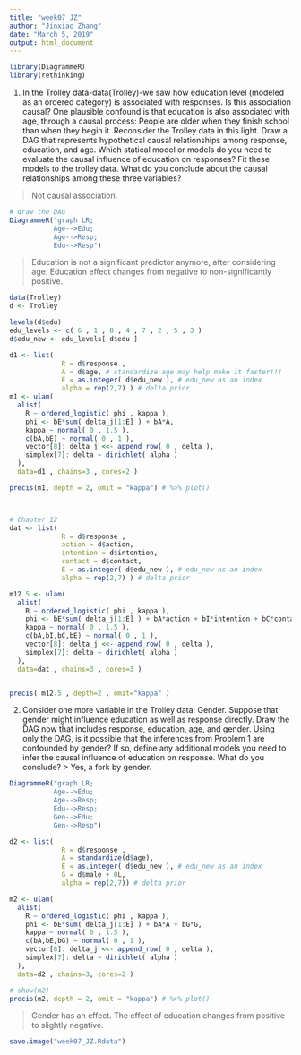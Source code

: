 ```yaml
---
title: "week07_JZ"
author: "Jinxiao Zhang"
date: "March 5, 2019"
output: html_document
---
```


```r
library(DiagrammeR)
library(rethinking)
```

1. In the Trolley data-data(Trolley)-we saw how education level (modeled as
an ordered category) is associated with responses. Is this association causal? One
plausible confound is that education is also associated with age, through a causal
process: People are older when they finish school than when they begin it.
Reconsider the Trolley data in this light. Draw a DAG that represents hypothetical
causal relationships among response, education, and age. Which statical model
or models do you need to evaluate the causal influence of education on responses?
Fit these models to the trolley data. What do you conclude about the causal relationships
among these three variables?

> Not causal association. 

```r
# draw the DAG
DiagrammeR("graph LR;
           Age-->Edu;
           Age-->Resp;
           Edu-->Resp")

```
> Education is not a significant predictor anymore, after considering age. Education effect changes from negative to non-significantly positive.

```r
data(Trolley)
d <- Trolley

levels(d$edu)
edu_levels <- c( 6 , 1 , 8 , 4 , 7 , 2 , 5 , 3 )
d$edu_new <- edu_levels[ d$edu ]

d1 <- list(
             R = d$response ,
             A = d$age, # standardize age may help make it faster!!!
             E = as.integer( d$edu_new ), # edu_new as an index
             alpha = rep(2,7) ) # delta prior
m1 <- ulam(
  alist(
    R ~ ordered_logistic( phi , kappa ),
    phi <- bE*sum( delta_j[1:E] ) + bA*A,
    kappa ~ normal( 0 , 1.5 ),
    c(bA,bE) ~ normal( 0 , 1 ),
    vector[8]: delta_j <<- append_row( 0 , delta ),
    simplex[7]: delta ~ dirichlet( alpha )
  ),
  data=d1 , chains=3 , cores=2 )

precis(m1, depth = 2, omit = "kappa") # %>% plot()



# Chapter 12
dat <- list(
             R = d$response ,
             action = d$action,
             intention = d$intention,
             contact = d$contact,
             E = as.integer( d$edu_new ), # edu_new as an index
             alpha = rep(2,7) ) # delta prior

m12.5 <- ulam(
  alist(
    R ~ ordered_logistic( phi , kappa ),
    phi <- bE*sum( delta_j[1:E] ) + bA*action + bI*intention + bC*contact,
    kappa ~ normal( 0 , 1.5 ),
    c(bA,bI,bC,bE) ~ normal( 0 , 1 ),
    vector[8]: delta_j <<- append_row( 0 , delta ),
    simplex[7]: delta ~ dirichlet( alpha )
  ),
  data=dat , chains=3 , cores=3 )


precis( m12.5 , depth=2 , omit="kappa" )

```

2. Consider one more variable in the Trolley data: Gender. Suppose that gender
might influence education as well as response directly. Draw the DAG now that
includes response, education, age, and gender.
Using only the DAG, is it possible that the inferences from Problem 1 are confounded
by gender? If so, define any additional models you need to infer the causal
influence of education on response. What do you conclude?
> Yes, a fork by gender.

```r
DiagrammeR("graph LR;
           Age-->Edu;
           Age-->Resp;
           Edu-->Resp;
           Gen-->Edu;
           Gen-->Resp")

d2 <- list(
             R = d$response ,
             A = standardize(d$age),
             E = as.integer( d$edu_new ), # edu_new as an index
             G = d$male + 0L,
             alpha = rep(2,7)) # delta prior

m2 <- ulam(
  alist(
    R ~ ordered_logistic( phi , kappa ),
    phi <- bE*sum( delta_j[1:E] ) + bA*A + bG*G,
    kappa ~ normal( 0 , 1.5 ),
    c(bA,bE,bG) ~ normal( 0 , 1 ),
    vector[8]: delta_j <<- append_row( 0 , delta ),
    simplex[7]: delta ~ dirichlet( alpha )
  ),
  data=d2 , chains=3, cores=2 )

# show(m2)
precis(m2, depth = 2, omit = "kappa") # %>% plot()
```
> Gender has an effect. The effect of education changes from positive to slightly negative.

```r
save.image("week07_JZ.Rdata")
```

